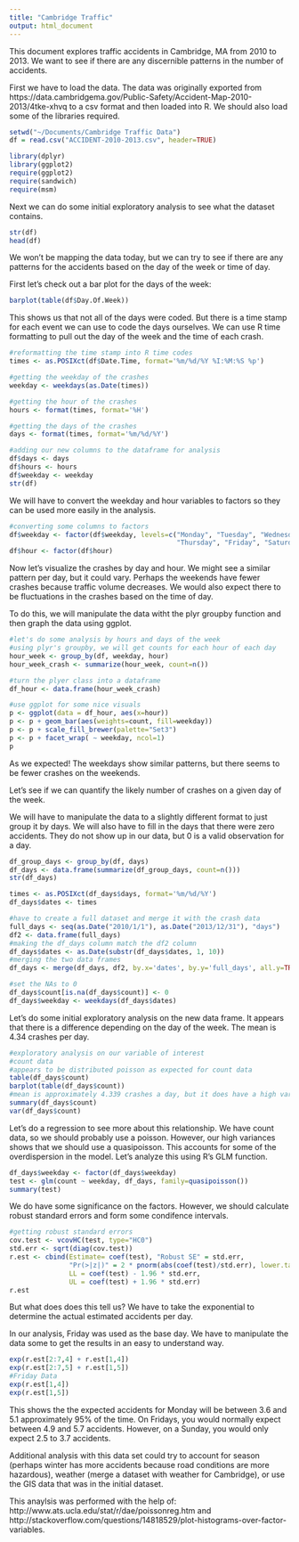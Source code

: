 ```yaml
---
title: "Cambridge Traffic"
output: html_document
---
```


This document explores traffic accidents in Cambridge, MA from 2010 to 2013. We want to see if there are any discernible patterns in the number of accidents. 

First we have to load the data. The data was originally exported from https://data.cambridgema.gov/Public-Safety/Accident-Map-2010-2013/4tke-xhvq to a csv format and then loaded into R. We should also load some of the libraries required. 

```r
setwd("~/Documents/Cambridge Traffic Data")
df = read.csv("ACCIDENT-2010-2013.csv", header=TRUE)
```

```r

library(dplyr)
library(ggplot2)
require(ggplot2)
require(sandwich)
require(msm)
```

Next we can do some initial exploratory analysis to see what the dataset contains. 

```r
str(df)
head(df)
```


We won't be mapping the data today, but we can try to see if there are any patterns for the accidents based on the day of the week or time of day. 

First let's check out a bar plot for the days of the week:

```r
barplot(table(df$Day.Of.Week))
```

This shows us that not all of the days were coded. But there is a time stamp for each event we can use to code the days ourselves. We can use R time formatting to pull out the day of the week and the time of each crash. 

```r

#reformatting the time stamp into R time codes
times <- as.POSIXct(df$Date.Time, format='%m/%d/%Y %I:%M:%S %p')

#getting the weekday of the crashes
weekday <- weekdays(as.Date(times))

#getting the hour of the crashes
hours <- format(times, format='%H')

#getting the days of the crashes
days <- format(times, format='%m/%d/%Y')

#adding our new columns to the dataframe for analysis
df$days <- days
df$hours <- hours
df$weekday <- weekday
str(df)
```

We will have to convert the weekday and hour variables to factors so they can be used more easily in the analysis. 

```r

#converting some columns to factors
df$weekday <- factor(df$weekday, levels=c("Monday", "Tuesday", "Wednesday", 
                                          "Thursday", "Friday", "Saturday", "Sunday"), ordered=T)
df$hour <- factor(df$hour)
```


Now let's visualize the crashes by day and hour. We might see a similar pattern per day, but it could vary. Perhaps the weekends have fewer crashes because traffic volume decreases. We would also expect there to be fluctuations in the crashes based on the time of day. 

To do this, we will manipulate the data witht the plyr groupby function and then graph the data using ggplot. 

```r
#let's do some analysis by hours and days of the week
#using plyr's groupby, we will get counts for each hour of each day
hour_week <- group_by(df, weekday, hour)
hour_week_crash <- summarize(hour_week, count=n())

#turn the plyer class into a dataframe
df_hour <- data.frame(hour_week_crash)

#use ggplot for some nice visuals
p <- ggplot(data = df_hour, aes(x=hour)) 
p <- p + geom_bar(aes(weights=count, fill=weekday))
p <- p + scale_fill_brewer(palette="Set3")
p <- p + facet_wrap( ~ weekday, ncol=1)
p
```


As we expected! The weekdays show similar patterns, but there seems to be fewer crashes on the weekends. 

Let's see if we can quantify the likely number of crashes on a given day of the week. 

We will have to manipulate the data to a slightly different format to just group it by days. We will also have to fill in the days that there were zero accidents. They do not show up in our data, but 0 is a valid observation for a day. 

```r

df_group_days <- group_by(df, days)
df_days <- data.frame(summarize(df_group_days, count=n()))
str(df_days)

times <- as.POSIXct(df_days$days, format='%m/%d/%Y')
df_days$dates <- times

#have to create a full dataset and merge it with the crash data
full_days <- seq(as.Date("2010/1/1"), as.Date("2013/12/31"), "days")
df2 <- data.frame(full_days)
#making the df_days column match the df2 column
df_days$dates <- as.Date(substr(df_days$dates, 1, 10))
#merging the two data frames
df_days <- merge(df_days, df2, by.x='dates', by.y='full_days', all.y=TRUE)

#set the NAs to 0
df_days$count[is.na(df_days$count)] <- 0
df_days$weekday <- weekdays(df_days$dates)
```

Let's do some initial exploratory analysis on the new data frame. It appears that there is a difference depending on the day of the week. The mean is 4.34 crashes per day. 

```r

#exploratory analysis on our variable of interest
#count data
#appears to be distributed poisson as expected for count data
table(df_days$count)
barplot(table(df_days$count))
#mean is approximately 4.339 crashes a day, but it does have a high variance
summary(df_days$count)
var(df_days$count)
```

Let's do a regression to see more about this relationship. We have count data, so we should probably use a poisson. However, our high variances shows that we should use a quasipoisson. This accounts for some of the overdispersion in the model. Let's analyze this using R's GLM function. 

```r

df_days$weekday <- factor(df_days$weekday)
test <- glm(count ~ weekday, df_days, family=quasipoisson())
summary(test)
```

We do have some significance on the factors. However, we should calculate robust standard errors and form some condifence intervals. 

```r

#getting robust standard errors
cov.test <- vcovHC(test, type="HC0")
std.err <- sqrt(diag(cov.test))
r.est <- cbind(Estimate= coef(test), "Robust SE" = std.err,
               "Pr(>|z|)" = 2 * pnorm(abs(coef(test)/std.err), lower.tail=FALSE),
               LL = coef(test) - 1.96 * std.err,
               UL = coef(test) + 1.96 * std.err)
r.est
```

But what does does this tell us? We have to take the exponential to determine the actual estimated accidents per day. 

In our analysis, Friday was used as the base day. We have to manipulate the data some to get the results in an easy to understand way. 

```r
exp(r.est[2:7,4] + r.est[1,4])
exp(r.est[2:7,5] + r.est[1,5])
#Friday Data
exp(r.est[1,4])
exp(r.est[1,5])
```

This shows the the expected accidents for Monday will be between 3.6 and 5.1 approximately 95% of the time. On Fridays, you would normally expect between 4.9 and 5.7 accidents. However, on a Sunday, you would only expect 2.5 to 3.7 accidents. 

Additional analysis with this data set could try to account for season (perhaps winter has more accidents because road conditions are more hazardous), weather (merge a dataset with weather for Cambridge), or use the GIS data that was in the initial dataset. 


This anaylsis was performed with the help of: http://www.ats.ucla.edu/stat/r/dae/poissonreg.htm and http://stackoverflow.com/questions/14818529/plot-histograms-over-factor-variables.